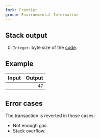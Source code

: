 ```yaml
---
fork: Frontier
group: Environmental Information
---
```


## Stack output

0. `Integer`: byte size of the [code](/about).

## Example

| Input | Output |
|------:|-------:|
|  | `47` |

## Error cases

The transaction is reverted in those cases:
- Not enough gas.
- Stack overflow.

